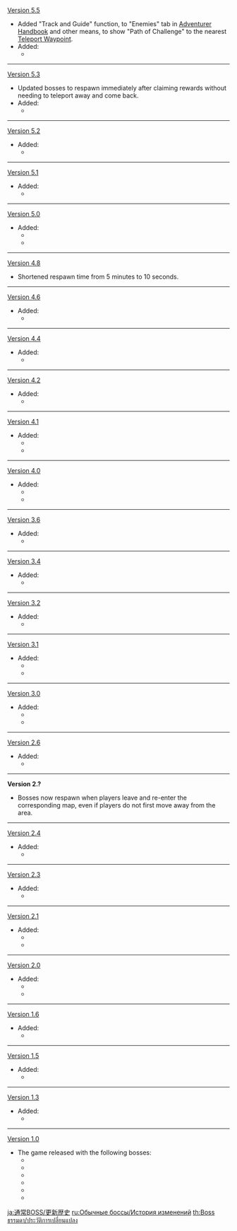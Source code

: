 {{Change History/Header}}
[[Version 5.5]]
* Added "Track and Guide" function, to "Enemies" tab in [[Adventurer Handbook]] and other means, to show "Path of Challenge" to the nearest [[Teleport Waypoint]].
* Added:
** {{Enemy|Lava Dragon Statue}}
----
[[Version 5.3]]
* Updated bosses to respawn immediately after claiming rewards without needing to teleport away and come back.
* Added:
** {{Enemy|Wayward Hermetic Spiritspeaker}}
----
[[Version 5.2]]
* Added:
** {{Enemy|Tenebrous Papilla}}
----
[[Version 5.1]]
* Added:
** {{Enemy|Secret Source Automaton: Configuration Device}}
----
[[Version 5.0]]
* Added:
** {{Enemy|Kongamato}}
** {{Enemy|Holawaqa Ngoubou}}
----
[[Version 4.8]]
* Shortened respawn time from 5 minutes to 10 seconds.
----
[[Version 4.6]]
* Added:
** {{Enemy|"Statue of Marble and Brass"}}
----
[[Version 4.4]]
* Added:
** {{Enemy|Solitary Suanni}}
----
[[Version 4.2]]
* Added:
** {{Enemy|Hydro Tulpa}}
----
[[Version 4.1]]
* Added:
** {{Enemy|Prototype Cal. Breguet}}
**{{Enemy|Millennial Pearl Seahorse}}
----
[[Version 4.0]]
*Added:
**{{Enemy|Icewind Suite}}
**{{Enemy|Emperor of Fire and Iron}}
----
[[Version 3.6]]
*Added:
**{{Enemy|Iniquitous Baptist}}
----
[[Version 3.4]]
*Added:
**{{Enemy|Setekh Wenut}}
----
[[Version 3.2]]
*Added:
**{{Enemy|Dendro Hypostasis}}
----
[[Version 3.1]]
*Added:
**{{Enemy|Aeonblight Drake}}
**{{Enemy|Algorithm of Semi-Intransient Matrix of Overseer Network}}
----
[[Version 3.0]]
*Added:
**{{Enemy|Electro Regisvine}}
**{{Enemy|Jadeplume Terrorshroom}}
----
[[Version 2.6]]
*Added:
**{{Enemy|Ruin Serpent}}
----
'''Version 2.?'''<!-- after 1.6, before 2.6 -->
* Bosses now respawn when players leave and re-enter the corresponding map, even if players do not first move away from the area.
----
[[Version 2.4]]
*Added:
**{{Enemy|Coral Defenders}}
----
[[Version 2.3]]
*Added:
**{{Enemy|Golden Wolflord}}
----
[[Version 2.1]]
*Added:
**{{Enemy|Hydro Hypostasis}}
**{{Enemy|Thunder Manifestation}}
----
[[Version 2.0]]
*Added:
**{{Enemy|Perpetual Mechanical Array}}
**{{Enemy|Pyro Hypostasis}}
----
[[Version 1.6]]
*Added:
**{{Enemy|Maguu Kenki}}
----
[[Version 1.5]]
*Added:
**{{Enemy|Cryo Hypostasis}}
----
[[Version 1.3]]
*Added:
**{{Enemy|Primo Geovishap}}
----
[[Version 1.0]]
*The game released with the following bosses:
**{{Enemy|Anemo Hypostasis}}
**{{Enemy|Electro Hypostasis}}
**{{Enemy|Cryo Regisvine}}
**{{Enemy|Rhodeia of Loch}}
**{{Enemy|Pyro Regisvine}}
**{{Enemy|Geo Hypostasis}}
<noinclude>


[[ja:通常BOSS/更新歴史]]
[[ru:Обычные боссы/История изменений]]
[[th:Boss ธรรมดา/ประวัติการเปลี่ยนแปลง]]
</noinclude>